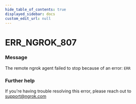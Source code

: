 ```yaml
---
hide_table_of_contents: true
displayed_sidebar: docs
custom_edit_url: null
---
```



# ERR_NGROK_807

### Message

The remote ngrok agent failed to stop because of an error: `ERR`

### Further help

If you're having trouble resolving this error, please reach out to [support@ngrok.com](mailto:support@ngrok.com?subject=Help%20with%20ERR_NGROK_807)

<ErrorDetails error="err_ngrok_807" />
